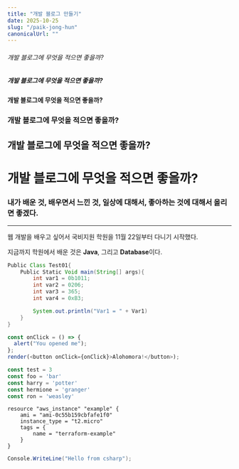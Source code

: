 ```yaml
---
title: "개발 블로그 만들기"
date: 2025-10-25
slug: "/paik-jong-hun"
canonicalUrl: ""
---
```


###### 개발 블로그에 무엇을 적으면 좋을까?
##### 개발 블로그에 무엇을 적으면 좋을까?
#### 개발 블로그에 무엇을 적으면 좋을까?
### 개발 블로그에 무엇을 적으면 좋을까?
## 개발 블로그에 무엇을 적으면 좋을까?
# 개발 블로그에 무엇을 적으면 좋을까?

### 내가 배운 것, 배우면서 느낀 것, 일상에 대해서, 좋아하는 것에 대해서 올리면 좋겠다.
---
웹 개발을 배우고 싶어서 국비지원 학원을 11월 22일부터 다니기 시작했다.

지금까지 학원에서 배운 것은 **Java**, 그리고 **Database**이다.

```java {1,4-6}
Public Class Test01{
    Public Static Void main(String[] args){
        int var1 = 0b1011;
        int var2 = 0206;
        int var3 = 365;
        int var4 = 0xB3;

        System.out.println("Var1 = " + Var1)
    }
}
```


```js react-live
const onClick = () => {
  alert("You opened me");
};
render(<button onClick={onClick}>Alohomora!</button>);
```

```js {2,4,5}
const test = 3
const foo = 'bar'
const harry = 'potter'
const hermione = 'granger'
const ron = 'weasley'
```


```hcl
resource "aws_instance" "example" {
    ami = "ami-0c55b159cbfafe1f0"
    instance_type = "t2.micro"
    tags = {
        name = "terraform-example"
    }
}
```

```csharp
Console.WriteLine("Hello from csharp");
```

